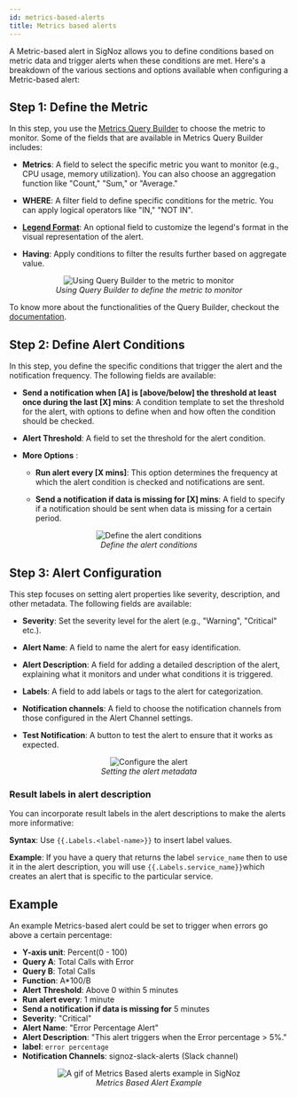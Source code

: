 ```yaml
---
id: metrics-based-alerts
title: Metrics based alerts 
---
```


A Metric-based alert in SigNoz allows you to define conditions based on metric data and trigger alerts when these conditions are met. Here's a breakdown of the various sections and options available when configuring a Metric-based alert:

## Step 1: Define the Metric
In this step, you use the [Metrics Query Builder](https://signoz.io/docs/userguide/query-builder/#metrics-query-builder)
to choose the metric to monitor. Some of the fields that are available in Metrics Query Builder includes:

- **Metrics**: A field to select the specific metric you want to monitor (e.g., CPU usage, memory utilization). You can also choose an aggregation function like "Count," "Sum," or "Average."

- **WHERE**: A filter field to define specific conditions for the metric. You can apply logical operators like "IN," "NOT IN".

- **[Legend Format](https://signoz.io/docs/userguide/query-builder/#legend-format)**: An optional field to customize the legend's format in the visual representation of the alert.

- **Having**: Apply conditions to filter the results further based on aggregate value.

<figure data-zoomable align='center'>
    <img src="/img/docs/alerts/alerts-metrics-based-1.webp" alt="Using Query Builder to the metric to monitor"/>
    <figcaption><i>Using Query Builder to define the metric to monitor</i></figcaption>
</figure>


To know more about the functionalities of the Query Builder, checkout the [documentation](https://signoz.io/docs/userguide/query-builder/).

## Step 2: Define Alert Conditions
In this step, you define the specific conditions that trigger the alert and the notification frequency. The following fields are available:

- **Send a notification when [A] is [above/below] the threshold at least once during the last [X] mins**: A condition template to set the threshold for the alert, with options to define when and how often the condition should be checked.

- **Alert Threshold**: A field to set the threshold for the alert condition.

- **More Options** :

    - **Run alert every [X mins]**: This option determines the frequency at which the alert condition is checked and notifications are sent.

    - **Send a notification if data is missing for [X] mins**: A field to specify if a notification should be sent when data is missing for a certain period.

<figure data-zoomable align='center'>
    <img src="/img/docs/alerts/alerts-metrics-based-2.webp" alt="Define the alert conditions"/>
    <figcaption><i>Define the alert conditions </i></figcaption>
</figure>


## Step 3: Alert Configuration
This step focuses on setting alert properties like severity, description, and other metadata. The following fields are available:

- **Severity**: Set the severity level for the alert (e.g., "Warning", "Critical" etc.).

- **Alert Name**: A field to name the alert for easy identification.

- **Alert Description**: A field for adding a detailed description of the alert, explaining what it monitors and under what conditions it is triggered.

- **Labels**: A field to add labels or tags to the alert for categorization.

- **Notification channels**: A field to choose the notification channels from those configured in the Alert Channel settings.

- **Test Notification**: A button to test the alert to ensure that it works as expected.

<figure data-zoomable align='center'>
    <img src="/img/docs/alerts/alerts-metrics-based-3.webp" alt="Configure the alert"/>
    <figcaption><i>Setting the alert metadata </i></figcaption>
</figure>


### Result labels in alert description

You can incorporate result labels in the alert descriptions to make the alerts more informative:

**Syntax**: Use `{{.Labels.<label-name>}}` to insert label values. 

**Example**: If you have a query that returns the label `service_name` then to use it in the alert description, you will use `{{.Labels.service_name}}`which creates an alert that is specific to the particular service.


## Example

An example Metrics-based alert could be set to trigger when errors go above a certain percentage:

- **Y-axis unit**: Percent(0 - 100)
- **Query A**: Total Calls with Error
- **Query B**: Total Calls 
- **Function**: A*100/B
- **Alert Threshold**: Above 0 within 5 minutes
- **Run alert every**: 1 minute
- **Send a notification if data is missing for** 5 minutes
- **Severity**: "Critical"
- **Alert Name**: "Error Percentage Alert"
- **Alert Description**: "This alert triggers when the Error percentage > 5%."
- **label**: `error percentage`
- **Notification Channels**: signoz-slack-alerts (Slack channel)

<figure data-zoomable align='center'>
    <img src="/img/docs/product-features/alerts/alerts-metrics-based.gif" alt="A gif of Metrics Based alerts example in SigNoz"/>
    <figcaption><i>Metrics Based Alert Example </i></figcaption>
</figure>


